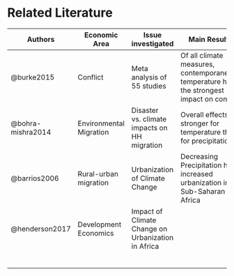 # Related Literature

| Authors           | Economic Area           | Issue investigated                                 | Main Results                                                                              | Econometric Methodology                                             | Resolution            | Measure for Climate         | Further Comments                    |
|-------------------|-------------------------|----------------------------------------------------|-------------------------------------------------------------------------------------------|---------------------------------------------------------------------|-----------------------|-----------------------------|-------------------------------------|
| @burke2015        | Conflict                | Meta analysis of 55 studies                        | Of all climate measures, contemporaneous temperature has the strongest impact on conflict | Panel data analysis with contemporaneous or lagged climate measures | Diverse               | Diverse                     |                                     |
| @bohra-mishra2014 | Environmental Migration | Disaster vs. climate impacts on HH migration       | Overall effects stronger for temperature than for precipitation                           | "Lagged" panel analysis                                             | Sub-national/regional | Precipitation & Temperature | Probability to Migrate as Dependent |
| @barrios2006      | Rural-urban migration   | Urbanization of Climate Change                     | Decreasing Precipitation has increased urbanization in Sub-Saharan Africa                 | Plan Cross-Section (Pooled Panel Data)                              | National              | Precipitation ("Rainfall")  |                                     |
| @henderson2017    | Development Economics   | Impact of Climate Change on Urbanization in Africa |                                                                                           | Average moisture (                                                  |                       |                             |                                     |
|                   |                         |                                                    |                                                                                           |                                                                     |                       |                             |                                     |
|                   |                         |                                                    |                                                                                           |                                                                     |                       |                             |                                     |
|                   |                         |                                                    |                                                                                           |                                                                     |                       |                             |                                     |
|                   |                         |                                                    |                                                                                           |                                                                     |                       |                             |                                     |
|                   |                         |                                                    |                                                                                           |                                                                     |                       |                             |                                     |
|                   |                         |                                                    |                                                                                           |                                                                     |                       |                             |                                     |
